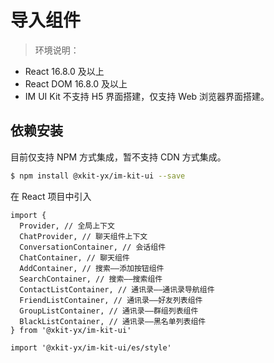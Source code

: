 
<Meta title="IM UI Kit/导入组件" />

# 导入组件

> 环境说明：

- React 16.8.0 及以上
- React DOM 16.8.0 及以上
- IM UI Kit 不支持 H5 界面搭建，仅支持 Web 浏览器界面搭建。

## 依赖安装

目前仅支持 NPM 方式集成，暂不支持 CDN 方式集成。

```bash
$ npm install @xkit-yx/im-kit-ui --save
```

在 React 项目中引入

```tsx
import {
  Provider, // 全局上下文
  ChatProvider, // 聊天组件上下文
  ConversationContainer, // 会话组件
  ChatContainer, // 聊天组件
  AddContainer, // 搜索——添加按钮组件
  SearchContainer, // 搜索——搜索组件
  ContactListContainer, // 通讯录——通讯录导航组件
  FriendListContainer, // 通讯录——好友列表组件
  GroupListContainer, // 通讯录——群组列表组件
  BlackListContainer, // 通讯录——黑名单列表组件
} from '@xkit-yx/im-kit-ui'

import '@xkit-yx/im-kit-ui/es/style'
```
